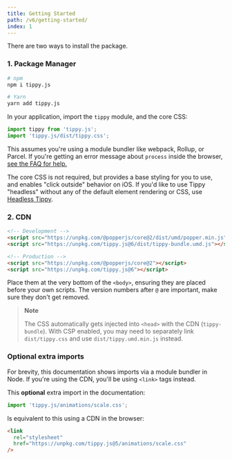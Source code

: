 ```yaml
---
title: Getting Started
path: /v6/getting-started/
index: 1
---
```


There are two ways to install the package.

### 1. Package Manager

```bash
# npm
npm i tippy.js

# Yarn
yarn add tippy.js
```

In your application, import the `tippy` module, and the core CSS:

```js
import tippy from 'tippy.js';
import 'tippy.js/dist/tippy.css';
```

This assumes you're using a module bundler like webpack, Rollup, or Parcel. If
you're getting an error message about `process` inside the browser,
[see the FAQ for help.](../faq/#im-getting-uncaught-referenceerror-process-is-not-defined)

The core CSS is not required, but provides a base styling for you to use, and
enables "click outside" behavior on iOS. If you'd like to use Tippy "headless"
without any of the default element rendering or CSS, use
[Headless Tippy](../headless-tippy/).

### 2. CDN

```html
<!-- Development -->
<script src="https://unpkg.com/@popperjs/core@2/dist/umd/popper.min.js"></script>
<script src="https://unpkg.com/tippy.js@6/dist/tippy-bundle.umd.js"></script>

<!-- Production -->
<script src="https://unpkg.com/@popperjs/core@2"></script>
<script src="https://unpkg.com/tippy.js@6"></script>
```

Place them at the very bottom of the `<body>`, ensuring they are placed before
your own scripts. The version numbers after `@` are important, make sure they
don't get removed.

> **Note**
>
> The CSS automatically gets injected into `<head>` with the CDN
> (`tippy-bundle`). With CSP enabled, you may need to separately link
> `dist/tippy.css` and use `dist/tippy.umd.min.js` instead.

### Optional extra imports

For brevity, this documentation shows imports via a module bundler in Node. If
you're using the CDN, you'll be using `<link>` tags instead.

This **optional** extra import in the documentation:

```js
import 'tippy.js/animations/scale.css';
```

Is equivalent to this using a CDN in the browser:

```html
<link
  rel="stylesheet"
  href="https://unpkg.com/tippy.js@5/animations/scale.css"
/>
```
